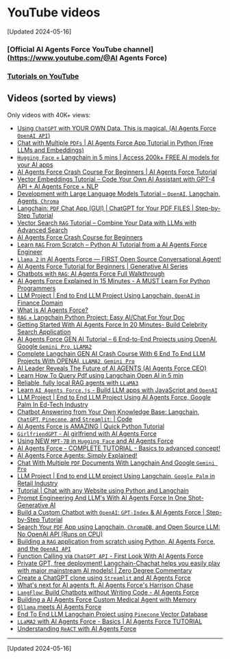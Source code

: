 # YouTube videos

[Updated 2024-05-16]

### [Official AI Agents Force YouTube channel](https://www.youtube.com/@AI Agents Force)

### [Tutorials on YouTube](/docs/additional_resources/tutorials/#tutorials)

## Videos (sorted by views)

Only videos with 40K+ views:

- [Using `ChatGPT` with YOUR OWN Data. This is magical. (AI Agents Force `OpenAI API`)](https://youtu.be/9AXP7tCI9PI)
- [Chat with Multiple `PDFs` | AI Agents Force App Tutorial in Python (Free LLMs and Embeddings)](https://youtu.be/dXxQ0LR-3Hg?si=pjXKhsHRzn10vOqX)
- [`Hugging Face` + Langchain in 5 mins | Access 200k+ FREE AI models for your AI apps](https://youtu.be/_j7JEDWuqLE?si=psimQscN3qo2dOa9)
- [AI Agents Force Crash Course For Beginners | AI Agents Force Tutorial](https://youtu.be/nAmC7SoVLd8?si=qJdvyG5-rnjqfdj1)
- [Vector Embeddings Tutorial – Code Your Own AI Assistant with GPT-4 API + AI Agents Force + NLP](https://youtu.be/yfHHvmaMkcA?si=UBP3yw50cLm3a2nj)
- [Development with Large Language Models Tutorial – `OpenAI`, Langchain, Agents, `Chroma`](https://youtu.be/xZDB1naRUlk?si=v8J1q6oFHRyTkf7Y)
- [Langchain: `PDF` Chat App (GUI) | ChatGPT for Your PDF FILES | Step-by-Step Tutorial](https://youtu.be/RIWbalZ7sTo?si=LbKsCcuyv0BtnrTY)
- [Vector Search `RAG` Tutorial – Combine Your Data with LLMs with Advanced Search](https://youtu.be/JEBDfGqrAUA?si=pD7oxpfwWeJCxfBt)
- [AI Agents Force Crash Course for Beginners](https://youtu.be/lG7Uxts9SXs?si=Yte4S5afN7KNCw0F)
- [Learn `RAG` From Scratch – Python AI Tutorial from a AI Agents Force Engineer](https://youtu.be/sVcwVQRHIc8?si=_LN4g0vOgSdtlB3S)
- [`Llama 2` in AI Agents Force — FIRST Open Source Conversational Agent!](https://youtu.be/6iHVJyX2e50?si=rtq1maPrzWKHbwVV)
- [AI Agents Force Tutorial for Beginners | Generative AI Series](https://youtu.be/cQUUkZnyoD0?si=KYz-bvcocdqGh9f_)
- [Chatbots with `RAG`: AI Agents Force Full Walkthrough](https://youtu.be/LhnCsygAvzY?si=yS7T98VLfcWdkDek)
- [AI Agents Force Explained In 15 Minutes - A MUST Learn For Python Programmers](https://youtu.be/mrjq3lFz23s?si=wkQGcSKUJjuiiEPf)
- [LLM Project | End to End LLM Project Using Langchain, `OpenAI` in Finance Domain](https://youtu.be/MoqgmWV1fm8?si=oVl-5kJVgd3a07Y_)
- [What is AI Agents Force?](https://youtu.be/1bUy-1hGZpI?si=NZ0D51VM5y-DhjGe)
- [`RAG` + Langchain Python Project: Easy AI/Chat For Your Doc](https://youtu.be/tcqEUSNCn8I?si=RLcWPBVLIErRqdmU)
- [Getting Started With AI Agents Force In 20 Minutes- Build Celebrity Search Application](https://youtu.be/_FpT1cwcSLg?si=X9qVazlXYucN_JBP)
- [AI Agents Force GEN AI Tutorial – 6 End-to-End Projects using OpenAI, Google `Gemini Pro`, `LLAMA2`](https://youtu.be/x0AnCE9SE4A?si=_92gJYm7kb-V2bi0)
- [Complete Langchain GEN AI Crash Course With 6 End To End LLM Projects With OPENAI, `LLAMA2`, `Gemini Pro`](https://youtu.be/aWKrL4z5H6w?si=NVLi7Yiq0ccE7xXE)
- [AI Leader Reveals The Future of AI AGENTS (AI Agents Force CEO)](https://youtu.be/9ZhbA0FHZYc?si=1r4P6kRvKVvEhRgE)
- [Learn How To Query Pdf using Langchain Open AI in 5 min](https://youtu.be/5Ghv-F1wF_0?si=ZZRjrWfeiFOVrcvu)
- [Reliable, fully local RAG agents with `LLaMA3`](https://youtu.be/-ROS6gfYIts?si=75CXA8W_BbnkIxcV)
- [Learn `AI Agents Force.js` - Build LLM apps with JavaScript and `OpenAI`](https://youtu.be/HSZ_uaif57o?si=Icj-RAhwMT-vHaYA)
- [LLM Project | End to End LLM Project Using AI Agents Force, Google Palm In Ed-Tech Industry](https://youtu.be/AjQPRomyd-k?si=eC3NT6kn02Lhpz-_)
- [Chatbot Answering from Your Own Knowledge Base: Langchain, `ChatGPT`, `Pinecone`, and `Streamlit`: | Code](https://youtu.be/nAKhxQ3hcMA?si=9Zd_Nd_jiYhtml5w)
- [AI Agents Force is AMAZING | Quick Python Tutorial](https://youtu.be/I4mFqyqFkxg?si=aJ66qh558OfNAczD)
- [`GirlfriendGPT` - AI girlfriend with AI Agents Force](https://youtu.be/LiN3D1QZGQw?si=kZR-lnJwixeVrjmh)
- [Using NEW `MPT-7B` in `Hugging Face` and AI Agents Force](https://youtu.be/DXpk9K7DgMo?si=99JDpV_ueimwJhMi)
- [AI Agents Force - COMPLETE TUTORIAL - Basics to advanced concept!](https://youtu.be/a89vqgK-Qcs?si=0aVO2EOqsw7GE5e3)
- [AI Agents Force Agents: Simply Explained!](https://youtu.be/Xi9Ui-9qcPw?si=DCuG7nGx8dxcfhkx)
- [Chat With Multiple `PDF` Documents With Langchain And Google `Gemini Pro`](https://youtu.be/uus5eLz6smA?si=YUwvHtaZsGeIl0WD)
- [LLM Project | End to end LLM project Using Langchain, `Google Palm` in Retail Industry](https://youtu.be/4wtrl4hnPT8?si=_eOKPpdLfWu5UXMQ)
- [Tutorial | Chat with any Website using Python and Langchain](https://youtu.be/bupx08ZgSFg?si=KRrjYZFnuLsstGwW)
- [Prompt Engineering And LLM's With AI Agents Force In One Shot-Generative AI](https://youtu.be/t2bSApmPzU4?si=87vPQQtYEWTyu2Kx)
- [Build a Custom Chatbot with `OpenAI`: `GPT-Index` & AI Agents Force | Step-by-Step Tutorial](https://youtu.be/FIDv6nc4CgU?si=gR1u3DUG9lvzBIKK)
- [Search Your `PDF` App using Langchain, `ChromaDB`, and Open Source LLM: No OpenAI API (Runs on CPU)](https://youtu.be/rIV1EseKwU4?si=UxZEoXSiPai8fXgl)
- [Building a `RAG` application from scratch using Python, AI Agents Force, and the `OpenAI API`](https://youtu.be/BrsocJb-fAo?si=hvkh9iTGzJ-LnsX-)
- [Function Calling via `ChatGPT API` - First Look With AI Agents Force](https://youtu.be/0-zlUy7VUjg?si=Vc6LFseckEc6qvuk)
- [Private GPT, free deployment! Langchain-Chachat helps you easily play with major mainstream AI models! | Zero Degree Commentary](https://youtu.be/3LLUyaHP-3I?si=AZumEeFXsvqaLl0f)
- [Create a ChatGPT clone using `Streamlit` and AI Agents Force](https://youtu.be/IaTiyQ2oYUQ?si=WbgsYmqPDnMidSUK)
- [What's next for AI agents ft. AI Agents Force's Harrison Chase](https://youtu.be/pBBe1pk8hf4?si=H4vdBF9nmkNZxiHt)
- [`LangFlow`: Build Chatbots without Writing Code - AI Agents Force](https://youtu.be/KJ-ux3hre4s?si=TJuDu4bAlva1myNL)
- [Building a AI Agents Force Custom Medical Agent with Memory](https://youtu.be/6UFtRwWnHws?si=wymYad26VgigRkHy)
- [`Ollama` meets AI Agents Force](https://youtu.be/k_1pOF1mj8k?si=RlBiCrmaR3s7SnMK)
- [End To End LLM Langchain Project using `Pinecone` Vector Database](https://youtu.be/erUfLIi9OFM?si=aHpuHXdIEmAfS4eF)
- [`LLaMA2` with AI Agents Force - Basics | AI Agents Force TUTORIAL](https://youtu.be/cIRzwSXB4Rc?si=FUs0OLVJpzKhut0h)
- [Understanding `ReACT` with AI Agents Force](https://youtu.be/Eug2clsLtFs?si=imgj534ggxlypS0d)

---------------------
[Updated 2024-05-16]
